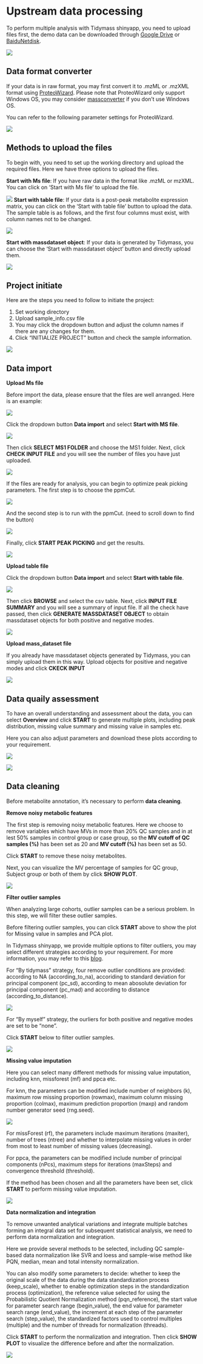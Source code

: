 # Upstream data processing

To perform multiple analysis with Tidymass shinyapp, you need to upload files first, the demo data can be downloaded through [Google Drive](https://drive.google.com/file/d/10OmQjZApoqJcd163X5C67pij2yZGWHnF/view?usp=sharing){target="_blank"} or [BaiduNetdisk](https://pan.baidu.com/s/1QfwGN29dJ5mxtKmKUBo9NA?pwd=iacm){target="_blank"}.

![](figures/demo_data.png)


## Data format converter

If your data is in raw format, you may first convert it to .mzML or .mzXML format using [ProteoWizard](https://proteowizard.sourceforge.io){target="_blank"}. Please note that ProteoWizard only support Windows OS, you may consider [massconverter](https://massconverter.tidymass.org){target="_blank"} if you don't use Windows OS.

You can refer to the following parameter settings for ProteoWizard.

![](figures/ProteoWizard.png)

## Methods to upload the files

To begin with, you need to set up the working directory and upload the required files. Here we have three options to upload the files.

**Start with Ms file**: 
If you have raw data in the format like .mzML or mzXML. You can click on ‘Start with Ms file’ to upload the file.

![](figures/select_ms.png)
**Start with table file**: If your data is a post-peak metabolite expression matrix, you can click on the ‘Start with table file’ button to upload the data. The sample table is as follows, and the first four columns must exist, with column names not to be changed. 

![](figures/table_upload.png)

**Start with massdataset object**: If your data is generated by Tidymass, you can choose the ‘Start with massdataset object’ button and directly upload them.

![](figures/object_upload.png)

## Project initiate

Here are the steps you need to follow to initiate the project:

1. Set working directory
2. Upload sample_info.csv file
3. You may click the dropdown button and adjust the column names if there are any changes for them.
4. Click "INITIALIZE PROJECT" button and check the sample information.

![](figures/project_initiate.png)

## Data import

**Upload Ms file**

Before import the data, please ensure that the files are well anranged. Here is an example:

![](figures/MS1_files.png)

Click the dropdown button **Data import** and select **Start with MS file**.

![](figures/MS_start.png)


Then click **SELECT MS1 FOLDER** and choose the MS1 folder. Next, click **CHECK INPUT FILE** and you will see the number of files you have just uploaded.

![](figures/select_ms.png)

If the files are ready for analysis, you can begin to optimize peak picking parameters. The first step is to choose the ppmCut.

![](figures/optimization_part1.png)

And the second step is to run with the ppmCut. (need to scroll down to find the button)

![](figures/optimization_part2.png)

Finally, click **START PEAK PICKING** and get the results.

![](figures/peak_picking.png)

**Upload table file**

Click the dropdown button **Data import** and select **Start with table file**.

![](figures/table_start.png)

Then click **BROWSE** and select the csv table. Next, click **INPUT FILE SUMMARY** and you will see a summary of input file. If all the check have passed, then click **GENERATE MASSDATASET OBJECT** to obtain massdataset objects for both positive and negative modes.

![](figures/select_table.png)

**Upload mass_dataset file**

If you already have massdataset objects generated by Tidymass, you can simply upload them in this way. Upload objects for positive and negative modes and click **CKECK INPUT**

![](figures/object_page.png)

## Data quaily assessment

To have an overall understanding and assessment about the data, you can select **Overview** and click **START** to generate multiple plots, including peak distribution, missing value summary and missing value in samples etc.

Here you can also adjust parameters and download these plots according to your requirement.

![](figures/Overview1.png)

![](figures/Overview2.png)

## Data cleaning

Before metabolite annotation, it's necessary to perform **data cleaning**.

**Remove noisy metabolic features**

The first step is removing noisy metabolic features. Here we choose to remove variables which have MVs in more than 20% QC samples and in at lest 50% samples in control group or case group, so the **MV cutoff of QC samples (%)** has been set as 20 and **MV cutoff (%)** has been set as 50. 

Click **START** to remove these noisy metabolites.

Next, you can visualize the MV percentage of samples for QC group, Subject group or both of them by click **SHOW PLOT**.

![](figures/noisy_metabolites.png)

**Filter outlier samples**

When analyzing large cohorts, outlier samples can be a serious problem. In this step, we will filter these outlier samples. 

Before filtering outlier samples, you can click **START** above to show the plot for Missing value in samples and PCA plot.

In Tidymass shinyapp, we provide multiple options to filter outliers, you may select different strategies according to your requirement. For more information, you may refer to this [blog](https://privefl.github.io/blog/detecting-outlier-samples-in-pca/){target="_blank"}.

For "By tidymass" strategy, four remove outlier conditions are provided: according to NA (according_to_na), accoriding to standard deviation for principal component (pc_sd), according to mean abosolute deviation for principal component (pc_mad) and according to distance (according_to_distance). 

![](figures/outliers_tidymass.png)


For "By myself" strategy, the ourliers for both positive and negative modes are set to be "none". 

Click **START** below to filter outlier samples.

![](figures/outliers.png)

**Missing value imputation**

Here you can select many different methods for missing value imputation, including knn, missforest (mf) and ppca etc. 

For knn, the parameters can be modified include number of neighbors (k), maximum row missing proportion (rowmax), maximum column missing proportion (colmax), maximum prediction proportion (maxp) and random number generator seed (rng.seed).

![](figures/imputation1.png)

For missForest (rf), the parameters include maximum iterations (maxiter), number of trees (ntree) and whether to interpolate missing values in order from most to least number of missing values (decreasing).

For ppca, the parameters can be modified include number of principal components (nPcs), maximum steps for iterations (maxSteps) and convergence threshold (threshold).

If the method has been chosen and all the parameters have been set, click **START** to perform missing value imputation.

![](figures/imputation2.png)

**Data normalization and integration**

To remove unwanted analytical variations and integrate multiple batches forming an integral data set for subsequent statistical analysis, we need to perform data normalization and integration.

Here we provide several methods to be selected, including QC sample-based data normalization like SVR and loess and sample-wise method like PQN, median, mean and total intensity normalization.

You can also modify some parameters to decide: whether to keep the original scale of the data during the data standardization process (keep_scale), whether to enable optimization steps in the standardization process (optimization), the reference value selected for using the Probabilistic Quotient Normalization method (pqn_reference), the start value for parameter search range (begin_value), the end value for parameter search range (end_value), the increment at each step of the parameter search (step_value), the standardized factors used to control multiples (multiple) and the number of threads for normalization (threads).

Click **START** to perform the normalization and integration. Then click **SHOW PLOT** to visualize the difference before and after the normalization.

![](figures/normaliztion.png)






